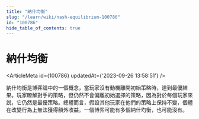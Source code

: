 ```yaml
---
title: "納什均衡"
slug: "/learn/wiki/nash-equilibrium-100786"
id: "100786"
hide_table_of_contents: true
---
```



# 納什均衡

<ArticleMeta id={100786} updatedAt={'2023-09-26 13:58:51'} />
<div className='border-solid border-b border-t-0 my-4 border-[var(--ifm-color-gray-300)]' />

納什均衡是博弈論中的一個概念，當玩家沒有動機離開初始策略時，達到最優結果。玩家瞭解對手的策略，但仍然不會偏離初始選擇的策略，因為對於每個玩家來説，它仍然是最優策略。總體而言，假設其他玩家在他們的策略上保持不變，個體在改變行為上無法獲得額外收益。一個博弈可能有多個納什均衡，也可能沒有。
